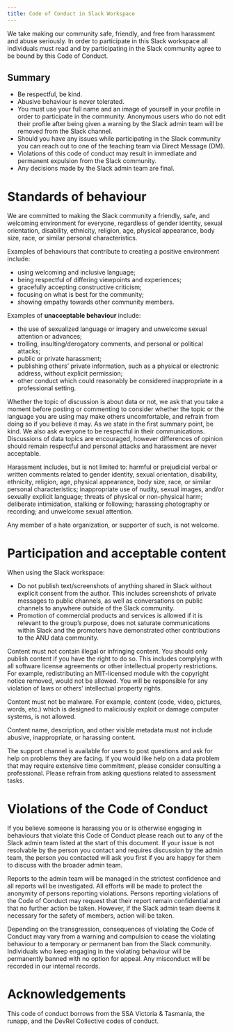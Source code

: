 ```yaml
---
title: Code of Conduct in Slack Workspace
---
```


We take making our community safe, friendly, and free from harassment and abuse seriously. In order to participate in this Slack workspace all individuals must read and by participating in the Slack community agree to be bound by this Code of Conduct.

## Summary

- Be respectful, be kind.
- Abusive behaviour is never tolerated.
- You must use your full name and an image of yourself in your profile in order to participate in the community. Anonymous users who do not edit their profile after being given a warning by the Slack admin team will be removed from the Slack channel.
- Should you have any issues while participating in the Slack community you can reach out to one of the teaching team via Direct Message (DM).
- Violations of this code of conduct may result in immediate and permanent expulsion from the Slack community.
- Any decisions made by the Slack admin team are final.


# Standards of behaviour

We are committed to making the Slack community a friendly, safe, and welcoming environment for everyone, regardless of gender identity, sexual orientation, disability, ethnicity, religion, age, physical appearance, body size, race, or similar personal characteristics. 

Examples of behaviours that contribute to creating a positive environment include:

- using welcoming and inclusive language;
- being respectful of differing viewpoints and experiences; 
- gracefully accepting constructive criticism;
- focusing on what is best for the community;
- showing empathy towards other community members.

Examples of **unacceptable behaviour** include:

- the use of sexualized language or imagery and unwelcome sexual attention or advances;
- trolling, insulting/derogatory comments, and personal or political attacks;
- public or private harassment;
- publishing others’ private information, such as a physical or electronic address, without explicit permission;
- other conduct which could reasonably be considered inappropriate in a professional setting.

Whether the topic of discussion is about data or not, we ask that you take a moment before posting or commenting to consider whether the topic or the language you are using may make others uncomfortable, and refrain from doing so if you believe it may. As we state in the first summary point, be kind. We also ask everyone to be respectful in their communications. Discussions of data topics are encouraged, however differences of opinion should remain respectful and personal attacks and harassment are never acceptable.

Harassment includes, but is not limited to: harmful or prejudicial verbal or written comments related to gender identity, sexual orientation, disability, ethnicity, religion, age, physical appearance, body size, race, or similar personal characteristics; inappropriate use of nudity, sexual images, and/or sexually explicit language; threats of physical or non-physical harm; deliberate intimidation, stalking or following; harassing photography or recording; and unwelcome sexual attention.

Any member of a hate organization, or supporter of such, is not welcome.

# Participation and acceptable content

When using the Slack workspace:

- Do not publish text/screenshots of anything shared in Slack without explicit consent from the author. This includes screenshots of private messages to public channels, as well as conversations on public channels to anywhere outside of the Slack community.
- Promotion of commercial products and services is allowed if it is relevant to the group’s purpose, does not saturate communications within Slack and the promoters have demonstrated other contributions to the ANU data community.

Content must not contain illegal or infringing content. You should only publish content if you have the right to do so. This includes complying with all software license agreements or other intellectual property restrictions. For example, redistributing an MIT-licensed module with the copyright notice removed, would not be allowed. You will be responsible for any violation of laws or others’ intellectual property rights.

Content must not be malware. For example, content (code, video, pictures, words, etc.) which is designed to maliciously exploit or damage computer systems, is not allowed.

Content name, description, and other visible metadata must not include abusive, inappropriate, or harassing content.

The support channel is available for users to post questions and ask for help on problems they are facing. If you would like help on a data problem that may require extensive time commitment, please consider consulting a professional. Please refrain from asking questions related to assessment tasks.

# Violations of the Code of Conduct

If you believe someone is harassing you or is otherwise engaging in behaviours that violate this Code of Conduct please reach out to any of the Slack admin team listed at the start of this document. If your issue is not resolvable by the person you contact and requires discussion by the admin team, the person you contacted will ask you first if you are happy for them to discuss with the broader admin team.

Reports to the admin team will be managed in the strictest confidence and all reports will be investigated. All efforts will be made to protect the anonymity of persons reporting violations. Persons reporting violations of the Code of Conduct may request that their report remain confidential and that no further action be taken. However, if the Slack admin team deems it necessary for the safety of members, action will be taken.

Depending on the transgression, consequences of violating the Code of Conduct may vary from a warning and compulsion to cease the violating behaviour to a temporary or permanent ban from the Slack community. Individuals who keep engaging in the violating behaviour will be permanently banned with no option for appeal. Any misconduct will be recorded in our internal records.

# Acknowledgements

This code of conduct borrows from the SSA Victoria & Tasmania, the runapp, and the DevRel Collective codes of conduct.
